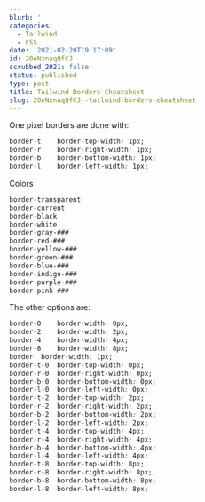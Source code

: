 ```yaml
---
blurb: ''
categories:
  - Tailwind
  - CSS
date: '2021-02-20T19:17:09'
id: 20eNznaqQfCJ
scrubbed_2021: false
status: published
type: post
title: Tailwind Borders Cheatsheet
slug: 20eNznaqQfCJ--tailwind-borders-cheatsheet
---
```


One pixel borders are done with:

```css
border-t	border-top-width: 1px;
border-r	border-right-width: 1px;
border-b	border-bottom-width: 1px;
border-l	border-left-width: 1px;
```

Colors

```css
border-transparent
border-current
border-black
border-white  
border-gray-###
border-red-###
border-yellow-###
border-green-###
border-blue-###
border-indigo-###
border-purple-###
border-pink-###
```





The other options are:

```css
border-0	border-width: 0px;
border-2	border-width: 2px;
border-4	border-width: 4px;
border-8	border-width: 8px;
border	border-width: 1px;
border-t-0	border-top-width: 0px;
border-r-0	border-right-width: 0px;
border-b-0	border-bottom-width: 0px;
border-l-0	border-left-width: 0px;
border-t-2	border-top-width: 2px;
border-r-2	border-right-width: 2px;
border-b-2	border-bottom-width: 2px;
border-l-2	border-left-width: 2px;
border-t-4	border-top-width: 4px;
border-r-4	border-right-width: 4px;
border-b-4	border-bottom-width: 4px;
border-l-4	border-left-width: 4px;
border-t-8	border-top-width: 8px;
border-r-8	border-right-width: 8px;
border-b-8	border-bottom-width: 8px;
border-l-8	border-left-width: 8px;
```
